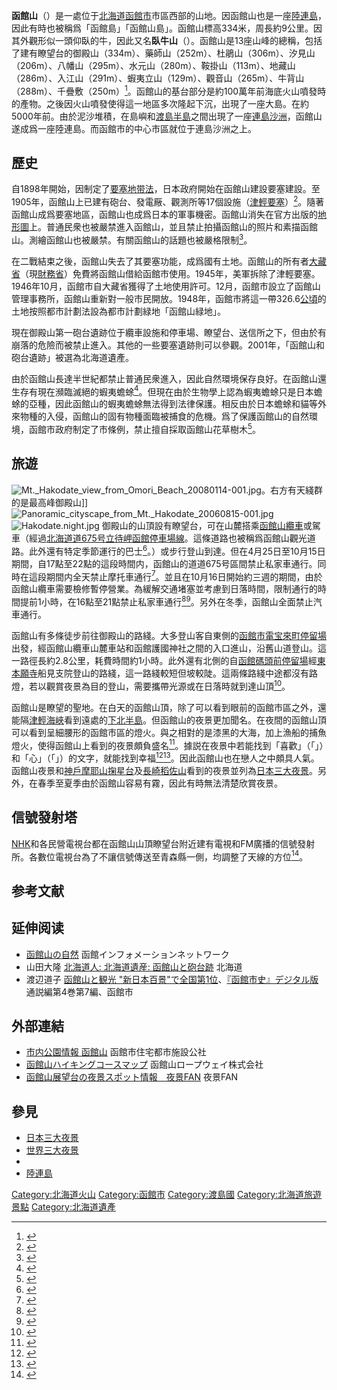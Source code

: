 {{Infobox Mountain
| 名稱 =函館山
| 照片 =Mount Hakodate.jpg
| 照片說明 =御殿山（拍攝于2005年11月）
| 海拔 = 334米
| 位置 =[[日本|日本]][[北海道|北海道]][[函館市|函館市]]
| 山脈 =
| 相對高度 =
| 座標 ={{coord|41.4533|N|140.4216|E}}
| 地形圖 =
| 類別 =[[成層火山|成層火山]]
| 年齡 =
| 最近噴發 =
| 首次登頂 =
| 最容易的攀登路線 =
| pushpin_map = Japan
| pushpin_map_caption = 函館山的位置
| latd=41 |latm=45 |lats=33 |latNS=N
| longd=140 |longm=42 |longs=16 |longEW=E
}}
'''函館山'''（{{lang-ja|はこだてやま}}）是一處位于[[北海道|北海道]][[函館市|函館市]]市區西部的山地。因函館山也是一座[[陸連島|陸連島]]，因此有時也被稱爲「函館島」「函館山島」。函館山標高334米，周長約9公里。因其外觀形似一頭仰臥的牛，因此又名'''臥牛山'''（{{lang-ja|がぎゅうざん}}）。函館山是13座山峰的總稱，包括了建有瞭望台的御殿山（334m）、藥師山（252m）、杜鵑山（306m）、汐見山（206m）、八幡山（295m）、水元山（280m）、鞍掛山（113m）、地藏山（286m）、入江山（291m）、蝦夷立山（129m）、觀音山（265m）、牛背山（288m）、千疊敷（250m）<ref>{{cite web|url=http://contest.japias.jp/tqj1999/20197/jap/about/2.html|script-title=ja:弐,その構成|accessdate=2015-06-10|publisher={{lang|ja|函館山詳細データ}}|archive-url=https://web.archive.org/web/20150610132654/http://contest.japias.jp/tqj1999/20197/jap/about/2.html|archive-date=2015-06-10|dead-url=yes}}{{ja}}</ref>。函館山的基台部分是約100萬年前海底火山噴發時的產物。之後因火山噴發使得這一地區多次隆起下沉，出現了一座大島。在約5000年前。由於泥沙堆積，在島嶼和[[渡島半島|渡島半島]]之間出現了一座[[連島沙洲|連島沙洲]]，函館山遂成爲一座陸連島。而函館市的中心市區就位于連島沙洲之上。
== 歷史 ==
自1898年開始，因制定了[[要塞地带法|要塞地带法]]，日本政府開始在函館山建設要塞建設。至1905年，函館山上已建有砲台、發電厰、觀測所等17個設施（[[津輕要塞|津輕要塞]]）<ref>{{cite web|url=http://www.hakobura.jp/db/db-view/2011/03/post-36.html|script-title=ja:函館山の砲台跡（旧函館要塞）|accessdate=2015-06-10|publisher={{lang|ja|函館市}}|archive-date=2020-08-15|archive-url=https://web.archive.org/web/20200815114919/https://www.hakobura.jp/db/db-view/2011/03/post-36.html|dead-url=no}}{{ja}}</ref>。隨著函館山成爲要塞地區，函館山也成爲日本的軍事機密。函館山消失在官方出版的[[地形圖|地形圖]]上。普通民衆也被嚴禁進入函館山，並且禁止拍攝函館山的照片和素描函館山。測繪函館山也被嚴禁。有關函館山的話題也被嚴格限制<ref>{{cite web|url=http://pucchi.net/hokkaido/history/mt_hakodate.php|script-title=ja:地図から抹消されていた函館山|accessdate=2015-06-10|publisher={{lang|ja|北海道ファンマガジン}}|archive-date=2020-02-14|archive-url=https://web.archive.org/web/20200214142334/https://pucchi.net/hokkaido/history/mt_hakodate.php|dead-url=no}}{{ja}}</ref>。

在二戰結束之後，函館山失去了其要塞功能，成爲國有土地。函館山的所有者[[大藏省|大藏省]]（現[[財務省_(日本)|財務省]]）免費將函館山借給函館市使用。1945年，美軍拆除了津輕要塞。1946年10月，函館市自大藏省獲得了土地使用許可。12月，函館市設立了函館山管理事務所，函館山重新對一般市民開放。1948年，函館市將這一帶326.6[[公頃|公頃]]的土地按照都市計劃法設為都市計劃緑地「函館山緑地」。

現在御殿山第一砲台遺跡位于纜車設施和停車場、瞭望台、送信所之下，但由於有崩落的危險而被禁止進入。其他的一些要塞遺跡則可以參觀。2001年，「函館山和砲台遺跡」被選為北海道遺產。

由於函館山長達半世紀都禁止普通民衆進入，因此自然環境保存良好。在函館山還生存有現在瀕臨滅絕的蝦夷蟾蜍<ref>{{cite web|url=http://www.hakodate-rc.com/main/flog/|script-title=ja:函館山生息のヒキガエル保護活動|accessdate=2015-06-10|publisher={{lang|ja|函館ロータリークラブ}}|archive-date=2015-06-10|archive-url=https://web.archive.org/web/20150610133646/http://www.hakodate-rc.com/main/flog/|dead-url=yes}}{{ja}}</ref>。但現在由於生物學上認為蝦夷蟾蜍只是日本蟾蜍的亞種，因此函館山的蝦夷蟾蜍無法得到法律保護。相反由於日本蟾蜍和貓等外來物種的入侵，函館山的固有物種面臨被捕食的危機。爲了保護函館山的自然環境，函館市政府制定了市條例，禁止擅自採取函館山花草樹木<ref>{{cite web|url=http://www3.e-reikinet.jp/hakodate/d1w_reiki/333901010005000000MH/333901010005000000MH/333901010005000000MH.html|script-title=ja:函館市都市公園条例|accessdate=2015-06-10|publisher=e-reikinet.jp|archive-date=2016-03-04|archive-url=https://web.archive.org/web/20160304114759/http://www3.e-reikinet.jp/hakodate/d1w_reiki/333901010005000000MH/333901010005000000MH/333901010005000000MH.html|dead-url=no}}{{ja}}</ref>。

==旅遊==
[[File:Mt._Hakodate_view_from_Omori_Beach_20080114-001.jpg|thumb]]。右方有天綫群的是最高峰御殿山]]
[[File:Panoramic_cityscape_from_Mt._Hakodate_20060815-001.jpg|thumb]]
[[File:Hakodate.night.jpg|thumb]]
御殿山的山頂設有瞭望台，可在山麓搭乘[[函館山纜車|函館山纜車]]或駕車（經過[[北海道道675号立待岬函館停車場線|北海道道675号立待岬函館停車場線]]。這條道路也被稱爲函館山觀光道路。此外還有特定季節運行的巴士<ref>{{cite web|url=http://donan.net/hbus/newpage2014-101-yamaeki.html|script-title=ja:函館山登山バス|accessdate=2015-06-10|publisher={{lang|ja|函館バス}}|deadurl=yes|archiveurl=https://web.archive.org/web/20141028090059/http://donan.net/hbus/newpage2014-101-yamaeki.html|archivedate=2014-10-28}}{{ja}}</ref>。）或步行登山到達。但在4月25日至10月15日期間，自17點至22點的這段時間内，函館山的道道675号區間禁止私家車通行。同時在這段期間内全天禁止摩托車通行<ref>{{cite web|url=http://www.334.co.jp/jpn/access/|script-title=ja:函館山ロープウェイアクセスマップ|accessdate=2015-06-10|publisher={{lang|ja|函館山ロープウェイホームページ}}|deadurl=yes|archiveurl=https://web.archive.org/web/20150419011614/http://www.334.co.jp/jpn/access/|archivedate=2015-04-19}}{{ja}}</ref>。並且在10月16日開始約三週的期間，由於函館山纜車需要檢修暫停營業。為緩解交通堵塞並考慮到日落時間，限制通行的時間提前1小時，在16點至21點禁止私家車通行<ref>{{cite web|url=http://www.city.hakodate.hokkaido.jp/docs/2014022000137/|script-title=ja:夜間の観光バス登山方法（２０１５年度）|accessdate=2015-06-10|publisher={{lang|ja|函館市}}|deadurl=yes|archiveurl=https://web.archive.org/web/20150923204045/http://www.city.hakodate.hokkaido.jp/docs/2014022000137/|archivedate=2015-09-23}}{{ja}}</ref><ref>{{cite web|url=http://www.334.co.jp/jpn/news/2014/09/839.php|script-title=ja:整備点検によるロープウェイ運休のご案内|accessdate=2015-06-10|publisher={{lang|ja|函館山ロープウェイホームページ}}|deadurl=yes|archiveurl=https://web.archive.org/web/20141225212454/http://www.334.co.jp/jpn/news/2014/09/839.php|archivedate=2014-12-25}}{{ja}}</ref>。另外在冬季，函館山全面禁止汽車通行。

函館山有多條徒步前往御殿山的路綫。大多登山客自東側的[[函館市電|函館市電]][[宝來町停留場|宝來町停留場]]出發，經函館山纜車山麓車站和函館護國神社之間的入口進山，沿舊山道登山。這一路徑長約2.8公里，耗費時間約1小時。此外還有北側的自[[函館碼頭前停留場|函館碼頭前停留場]]經[[東本願寺|東本願寺]]船見支院登山的路綫，這一路綫較短但坡較陡。這兩條路綫中途都沒有路燈，若以觀賞夜景為目的登山，需要攜帶光源或在日落時就到達山頂<ref>{{cite web|url=http://www.hakobura.jp/nightview/post-156.html|script-title=ja:函館山へのアクセス、早わかりガイド|accessdate=2015-06-10|publisher={{lang|ja|函館市}}|archive-date=2020-11-09|archive-url=https://web.archive.org/web/20201109025941/https://www.hakobura.jp/nightview/post-156.html|dead-url=no}}{{ja}}</ref>。

函館山是瞭望的聖地。在白天的函館山頂，除了可以看到眼前的函館市區之外，還能隔[[津輕海峽|津輕海峽]]看到遠處的[[下北半島|下北半島]]。但函館山的夜景更加聞名。在夜間的函館山頂可以看到呈細腰形的函館市區的燈火。與之相對的是漆黑的大海，加上漁船的捕魚燈火，使得函館山上看到的夜景頗負盛名<ref>{{cite web|url=http://www.hakobura.jp/nightview/post-105.html|script-title=ja:函館の夜景がきれいな理由|accessdate=2015-06-10|publisher={{lang|ja|函館市}}|archive-date=2017-04-30|archive-url=https://web.archive.org/web/20170430162137/http://www.hakobura.jp/nightview/post-105.html|dead-url=no}}{{ja}}</ref>。據説在夜景中若能找到「喜歡」（「{{lang-ja|スキ}}」）和「心」（「{{lang-ja|ハート}}」）的文字，就能找到幸福<ref>{{cite web|url=http://tabizine.jp/2014/08/21/17481/|script-title=ja:夜間の観光バス登山方法（２０１５年度）|accessdate=2015-06-10|publisher={{lang|ja|函館市}}|archive-date=2020-12-08|archive-url=https://web.archive.org/web/20201208084238/http://tabizine.jp/2014/08/21/17481/|dead-url=no}}{{ja}}</ref><ref>{{cite web|url=http://www.334.co.jp/jpn/news/2014/09/839.php|script-title=ja:まるで宝石箱のよう！ミシュラン３つ星の函館夜景|accessdate=2015-06-10|publisher={{lang|ja|タビジン}}|deadurl=yes|archiveurl=https://web.archive.org/web/20141225212454/http://www.334.co.jp/jpn/news/2014/09/839.php|archivedate=2014-12-25}}{{ja}}</ref>。因此函館山也在戀人之中頗具人氣。函館山夜景和[[神戶市|神戶]][[摩耶山|摩耶山]][[掬星台|掬星台]]及[[長崎市|長崎]][[稻佐山|稻佐山]]看到的夜景並列為[[日本三大夜景|日本三大夜景]]。另外，在春季至夏季由於函館山容易有霧，因此有時無法清楚欣賞夜景。

==信號發射塔==
[[日本放送協會|NHK]]和各民營電視台都在函館山山頂瞭望台附近建有電視和FM廣播的信號發射所。各數位電視台為了不讓信號傳送至青森縣一側，均調整了天線的方位<ref>{{cite web|url=http://th-rrv.digi2.jp/tv/hakodateyama.htm|script-title=ja:函館送信所|accessdate=2015-06-10|publisher={{lang|ja|テレビ送信所めぐり}}|archive-date=2015-06-10|archive-url=https://web.archive.org/web/20150610131507/http://th-rrv.digi2.jp/tv/hakodateyama.htm|dead-url=yes}}{{ja}}</ref>。
== 参考文献 ==
{{Reflist|2}}

== 延伸阅读 ==
* [http://www.hakodate.or.jp/nature/h-yama/ 函館山の自然] {{Wayback|url=http://www.hakodate.or.jp/nature/h-yama/ |date=20200214142425 }} 函館インフォメーションネットワーク
* 山田大隆 [https://web.archive.org/web/20090226044852/http://hokkaido-jin.jp/heritage/12.html 北海道人: 北海道遺産: 函館山と砲台跡] 北海道
* 渡辺道子 [https://web.archive.org/web/20140408213847/http://www.lib-hkd.jp/hensan/hakodateshishi/tsuusetsu_04/shishi_07-01/shishi_07-01-17.htm 函館山と観光 "新日本百景"で全国第1位]、[https://archive.is/20140408025738/http://www.lib-hkd.jp/hensan/hakodateshishi/shishi_index.htm 『函館市史』デジタル版] 通説編第4巻第7編、函館市

== 外部連結 ==
* [http://www.hakodate-jts-kosya.jp/park/p_mt_hakodate.html 市内公園情報 函館山] {{Wayback|url=http://www.hakodate-jts-kosya.jp/park/p_mt_hakodate.html |date=20180311165009 }} 函館市住宅都市施設公社
* [https://web.archive.org/web/20150618083428/http://www.334.co.jp/jpn/hiking/ 函館山ハイキングコースマップ] 函館山ロープウェイ株式会社
* [http://yakei-fan.com/yakei/hokkaido/hakodateyama.html 函館山展望台の夜景スポット情報　夜景FAN] {{Wayback|url=http://yakei-fan.com/yakei/hokkaido/hakodateyama.html |date=20201020135512 }} 夜景FAN
== 參見 ==
*[[日本三大夜景|日本三大夜景]]
*[[世界三大夜景|世界三大夜景]]
* {{link-ja|函館山纜車|函館山ロープウェイ}}
* [[陸連島|陸連島]]

{{DEFAULTSORT:Hakodateyama}}
[[Category:北海道火山|Category:北海道火山]]
[[Category:函館市|Category:函館市]]
[[Category:渡島國|Category:渡島國]]
[[Category:北海道旅遊景點|Category:北海道旅遊景點]]
[[Category:北海道遺產|Category:北海道遺產]]